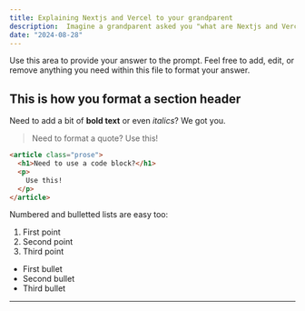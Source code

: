 ```yaml
---
title: Explaining Nextjs and Vercel to your grandparent
description:  Imagine a grandparent asked you "what are Nextjs and Vercel?"  How would you explain the use cases and value proposition of Next+Vercel in the simplest terms possible?
date: "2024-08-28"
---
```


Use this area to provide your answer to the prompt. Feel free to add, edit, or remove anything you need within this file to format your answer.

## This is how you format a section header

Need to add a bit of **bold text** or even _italics_? We got you.

> Need to format a quote? Use this! 

```html
<article class="prose">
  <h1>Need to use a code block?</h1>
  <p>
    Use this!
  </p>
</article>
```
Numbered and bulletted lists are easy too: 

1.  First point
2.  Second point
3.  Third point

- First bullet
- Second bullet 
- Third bullet

--- 
